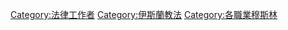 [[Category:法律工作者|Category:法律工作者]]
[[Category:伊斯蘭教法|Category:伊斯蘭教法]]
[[Category:各職業穆斯林|Category:各職業穆斯林]]